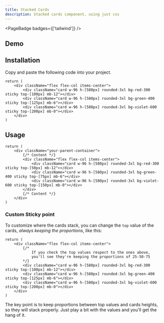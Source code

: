 ```yaml
---
title: Stacked Cards
description: Stacked cards component, using just css 
---
```


<PageBadge badges={['tailwind']} />

## Demo
<StackedCardsDemo />

## Installation

Copy and paste the following code into your project.

```tsx data-lenis-prevent
return (
    <div className="flex flex-col items-center">
        <div className="card w-96 h-[580px] rounded-3xl bg-red-300 sticky top-[100px] mb-12"></div>
        <div className="card w-96 h-[580px] rounded-3xl bg-green-400 sticky top-[125px] mb-6"></div>
        <div className="card w-96 h-[580px] rounded-3xl bg-violet-600 sticky top-[200px] mb-0"></div>
    </div>
)
```

## Usage
```tsx data-lenis-prevent
return (
    <div className="your-parent-container">
        {/* Content */}
        <div className="flex flex-col items-center">
            <div className="card w-96 h-[580px] rounded-3xl bg-red-300 sticky top-[50px] mb-12"></div>
            <div className="card w-96 h-[580px] rounded-3xl bg-green-400 sticky top-[75px] mb-6"></div>
            <div className="card w-96 h-[580px] rounded-3xl bg-violet-600 sticky top-[150px] mb-0"></div>
        </div>
        {/* Content */}
    </div>
)
```

### Custom Sticky point

To customize where the cards stack, you can change the `top` value of the cards, _always keeping the proportions_, like this:

```tsx data-lenis-prevent
return (
    <div className="flex flex-col items-center">
        {/* 
            If you check the top values respect to the ones above, 
            you'll see they're keeping the proportions of 25-50-75 
        */}
        <div className="card w-96 h-[580px] rounded-3xl bg-red-300 sticky top-[100px] mb-12"></div>
        <div className="card w-96 h-[580px] rounded-3xl bg-green-400 sticky top-[125px] mb-6"></div>
        <div className="card w-96 h-[580px] rounded-3xl bg-violet-600 sticky top-[200px] mb-0"></div>
    </div>
)
```

The key point is to keep proportions between top values and cards heights, so they will stack properly. 
Just play a bit with the values and you'll get the hang of it.